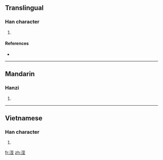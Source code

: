 ==Translingual==

===Han character===
{{Han char|rn=85|rad=水|as=06|sn=9|four=3111<sub>4</sub>|canj=水一戈土 (EMIG)}}

# {{defn|Han|sort=水06}}

====References====
* {{Han ref|kx=0622.140|dkj=17418|dj=1018.120|hdz=31605.090|uh=6D37|ud=27959|bh=CFA3|bd=53155}}

----

==Mandarin==

===Hanzi===
{{cmn-hanzi|pin=[[zhì]] ([[zhi4]])|wg=chih<sup>4</sup>}}

# {{defn|Mandarin}}

----

==Vietnamese==

===Han character===
{{vi-hantu|[[sờ]], [[xối]] }}

# {{defn|Vietnamese}}

[[fr:洷]]
[[zh:洷]]